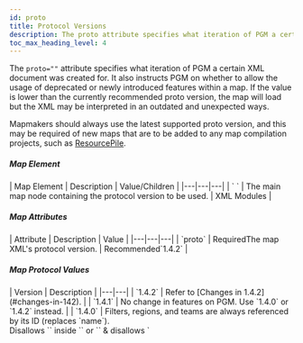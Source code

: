 ```yaml
---
id: proto
title: Protocol Versions
description: The proto attribute specifies what iteration of PGM a certain XML document was created for. It also instructs PGM on whether to allow the usage of deprecated or newly introduced features within a map.
toc_max_heading_level: 4
---
```


The `proto=""` attribute specifies what iteration of PGM a certain XML document was created for. 
It also instructs PGM on whether to allow the usage of deprecated or newly introduced features within a map. 
If the value is lower than the currently recommended proto version, the map will load but the XML may be interpreted in an outdated and unexpected ways.

Mapmakers should always use the latest supported proto version, and this may be required of new maps that are to be added to any map compilation projects, such as [ResourcePile](https://mcresourcepile.github.io).

##### Map Element

<div className="table-container">
  | Map Element | Description | Value/Children |
  |---|---|---|
  | `<map> </map>` | The main map node containing the protocol version to be used. | <span className="badge badge--secondary">XML Modules</span> |
</div>

##### Map Attributes

<div className="table-container">
  | Attribute | Description | Value |
  |---|---|---|
  | `proto` | <span className="badge badge--danger">Required</span>The map XML's protocol version. | <span className="badge badge--success">Recommended</span>`1.4.2` |
</div>

##### Map Protocol Values

<div className="table-container">
  | Version | Description |
  |---|---|
  | `1.4.2` | Refer to [Changes in 1.4.2](#changes-in-142). |
  | `1.4.1` | No change in features on PGM. Use `1.4.0` or `1.4.2` instead. |
  | `1.4.0` | Filters, regions, and teams are always referenced by its ID (replaces `name`).<br />Disallows `<time>` inside `<score>` or `<blitz>` &amp; disallows `<title>` inside `<blitz>`. |
  | `1.3.6` | Moved all defining elements out of module XML root.<br />Everything scores zero points by default. |
  | `1.3.5` | Filters are aware of who owns TNT. |
  | `1.3.4` | Wools must have a location property. |
  | `1.3.3` | Define how overlapping regions should behave. |
  | `1.3.2` | Added [monument modes](/docs/modules/objectives/monument-modes). |
  | `1.3.1` | Fixed a bug in which cuboids' max value were off by one.<br />**Note:** When upgrading a map from proto `1.3.0` or below, all cuboid max values should be manually increased by positive 1. No other region types are affected. |
</div>

## Map Protocol Changelog

### Changes in 1.5.0

:::note
`1.5.0` is a upcoming protocol version that is currently in its planning stage and therefore, **not implemented**.
If you would like to learn more or propose changes, please visit [PGM#1267 on the issue tracker](https://github.com/PGMDev/PGM/issues/1267).
:::

### Changes in 1.4.2

#### Breaking

- The objectives filter will now always automatically derive team ownership for the objective from context. To match an objective without any specific team, the `any="true"` attribute needs to be specified.

#### New

<span className="badge badge--secondary">Partially implemented</span>{" "}

- Portals, kits, score boxes & structures can now be dynamically applied using dynamic filters. All region types are dynamic, however, only some filter types are dynamic.
  - Kits now have [`give`, `take` & `lend` properties](/docs/modules/gear/kits#dynamic-kits).
  - Portals have [`forward`, `reverse` & `transit` properties](/docs/modules/mechanics/portals#portal-sub-elements).
  - [Structures](/docs/modules/blocks/structures) & [score boxes](/docs/modules/objectives/scoring#score-boxes) have a `trigger` property.
- Added a player count filter.
- Added a `<grounded/>` filter to check if the player is standing on the ground.
- Added `<match-started/>`, `<match-running/>` & `<match-finished/>` filters that are used to check the state of the current match.
- New `pre-match-physics` attribute for the terrain module to enable physics events before the match starts.
- Added `<observing>` and `<participant>` filters. Also added an `observers` filter property to portals to restrict observer access.
- Added player rank and score filters. Filters return if the player's rank or score is within the specified range.
- Control points have new `recovery` and `decay` attributes that replace the `incremental` attribute and allow more control of the progress.

### Changes in 1.4.0

#### Breaking

- Filters, regions, and kits now use `id` instead of `name`.
  - Keep in mind that IDs are all in the same namespace, so you can not use the same ID for two different types of thing.
- Teams have an `id` attribute and are always referenced by it everywhere in the XML, **never** by name.
- Standalone filter definitions are no longer wrapped in a `<filter>` tag, they start with an actual filter, just like regions, e.g.

  ```xml
  <filters>
      <team id="only-red">red-team</team>
  </filters>
  ```

- The region for an `<apply>` must be either a `region` attribute or a `<region>` sub-element. It cannot appear directly inside the `<apply>` tag.
- Inline filters must always be a single tag, multiple tags are not accepted anywhere. To combine multiple filters, always use a compound filter like `<all>` or `<any>`. This change is retroactive, and affects _all_ proto versions.
- There is no longer a filter type called `<block>`, use `<material>` instead. `<block>` is always interpreted as a region.
- The old built-in filters are gone, and there are only two new ones: `always` which is equivalent to `allow-all`, and `never` which is equivalent to `deny-all`.
  - All of the new built-ins have equivalent tags of the same name i.e. `<always/>` & `<never/>`.
- `<allow>` and `<deny>` can now be used anywhere a filter is expected, and actually function how they were supposed to i.e. they cause the filter to be ignored (skipped over) if it does not match.
- Blitz titles are no longer a part of the [Blitz module](/docs/modules/objectives/blitz), instead they are set using the map sub-element `<game>` and can be used with any gamemode.
- Match time limit is no longer part of the `<score>` or `<blitz>` module, instead it is defined directly in the root element.

  ```xml
  <map proto="1.4.0">
  <time result="objectives">5m</time>
  <!-- Other modules -->
  </map>
  ```

#### Changes

- The top-level tags `<filters>` and `<regions>` are now the same thing. You can define filters, regions, and `<apply>`s in either one (remember that regions are a type of filter, have been for a while now).
- Any filter tag anywhere can have an `id` attribute.
- The `<apply>` tag accepts both references and inline definitions for its `region`, `kit`, and all of its filter properties, e.g. the two tags below are equivalent:

  ```xml
  <apply region="effect-pad" kit="effect-kit" filter="only-red" block="only-leaves"/>
  <apply>
      <region>
          <cuboid min="1,2,3" max="4,5,6"/> <!-- effect-pad -->
      </region>
      <kit>
          <potion>...</potion> <!-- effect-kit -->
      </kit>
      <filter>
          <team>red-team</team>
      </filter>
      <block>
          <material>leaves</material>
      </block>
  </apply>
  ```

- The [`safe` and `spread` attributes](/docs/modules/mechanics/spawns#spawn--default-element-attributes) of spawns can now be combined.
- A items slot attribute is no longer required in kits. This attribute now also accepts Mojang slot names e.g. `slot.hotbar.8` or `armor.head`.

#### New

- There are two built-in regions called `everywhere` and `nowhere` that contain all points and no points, respectively.
  - All of the new built-ins have equivalent tags of the same name i.e. `<everywhere/>` & `<nowhere/>`.
- A team can have a minimum required size with the `min=""` attribute.
- Objectives have a `required` attribute that specifies if they are required to complete the match.

#### Removed

- The `<multitrade/>` tag has been removed, it is now always enabled.

### Changes in 1.3.6

#### Breaking

- Regions for cores, destroyables, wools, portals, and score boxes must be defined in a `<region>` sub-element or referenced in a `region` attribute.

  ```xml
  <core>
      <region>
          <cuboid min="..." max="..."/>
      </region>
  </core>
  <core region="my-region"/>
  ```

  - Similarly, spawn regions must be defined in a `<regions>` sub-element or referenced in a `regions` attribute.

    ```xml
    <spawns>
        <spawn team="red">
            <regions yaw="90">
                <cuboid min="1,0,2" max="3,0,4"/>
                <cylinder base="7,8,9" radius="5" height="0"/>
            </regions>
        </spawn>
    </spawns>
    ```

- Everything scores 0 points by default, this means you have to explicitly define `<kills>` and `<deaths>` in the score module if you want players to get points for killing players.
